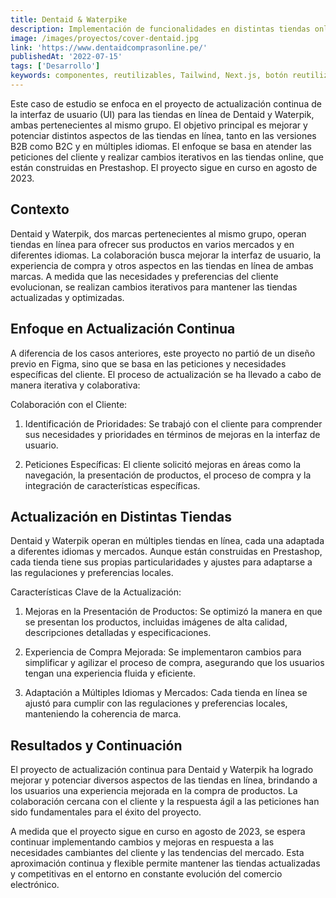 ```yaml
---
title: Dentaid & Waterpike
description: Implementación de funcionalidades en distintas tiendas online para varios países Dentaid y Waterpik en Prestashop.
image: /images/proyectos/cover-dentaid.jpg
link: 'https://www.dentaidcomprasonline.pe/'
publishedAt: '2022-07-15'
tags: ['Desarrollo']
keywords: componentes, reutilizables, Tailwind, Next.js, botón reutilizable, imagen de perfil reutilizable , personalización con Tailwind
---
```


Este caso de estudio se enfoca en el proyecto de actualización continua de la interfaz de usuario (UI) para las tiendas en línea de Dentaid y Waterpik, ambas pertenecientes al mismo grupo. El objetivo principal es mejorar y potenciar distintos aspectos de las tiendas en línea, tanto en las versiones B2B como B2C y en múltiples idiomas. El enfoque se basa en atender las peticiones del cliente y realizar cambios iterativos en las tiendas online, que están construidas en Prestashop. El proyecto sigue en curso en agosto de 2023.

## Contexto

Dentaid y Waterpik, dos marcas pertenecientes al mismo grupo, operan tiendas en línea para ofrecer sus productos en varios mercados y en diferentes idiomas. La colaboración busca mejorar la interfaz de usuario, la experiencia de compra y otros aspectos en las tiendas en línea de ambas marcas. A medida que las necesidades y preferencias del cliente evolucionan, se realizan cambios iterativos para mantener las tiendas actualizadas y optimizadas.

## Enfoque en Actualización Continua

A diferencia de los casos anteriores, este proyecto no partió de un diseño previo en Figma, sino que se basa en las peticiones y necesidades específicas del cliente. El proceso de actualización se ha llevado a cabo de manera iterativa y colaborativa:

Colaboración con el Cliente:

1. Identificación de Prioridades: Se trabajó con el cliente para comprender sus necesidades y prioridades en términos de mejoras en la interfaz de usuario.

2. Peticiones Específicas: El cliente solicitó mejoras en áreas como la navegación, la presentación de productos, el proceso de compra y la integración de características específicas.

## Actualización en Distintas Tiendas

Dentaid y Waterpik operan en múltiples tiendas en línea, cada una adaptada a diferentes idiomas y mercados. Aunque están construidas en Prestashop, cada tienda tiene sus propias particularidades y ajustes para adaptarse a las regulaciones y preferencias locales.

Características Clave de la Actualización:

1. Mejoras en la Presentación de Productos: Se optimizó la manera en que se presentan los productos, incluidas imágenes de alta calidad, descripciones detalladas y especificaciones.

2. Experiencia de Compra Mejorada: Se implementaron cambios para simplificar y agilizar el proceso de compra, asegurando que los usuarios tengan una experiencia fluida y eficiente.

3. Adaptación a Múltiples Idiomas y Mercados: Cada tienda en línea se ajustó para cumplir con las regulaciones y preferencias locales, manteniendo la coherencia de marca.

## Resultados y Continuación

El proyecto de actualización continua para Dentaid y Waterpik ha logrado mejorar y potenciar diversos aspectos de las tiendas en línea, brindando a los usuarios una experiencia mejorada en la compra de productos. La colaboración cercana con el cliente y la respuesta ágil a las peticiones han sido fundamentales para el éxito del proyecto.

A medida que el proyecto sigue en curso en agosto de 2023, se espera continuar implementando cambios y mejoras en respuesta a las necesidades cambiantes del cliente y las tendencias del mercado. Esta aproximación continua y flexible permite mantener las tiendas actualizadas y competitivas en el entorno en constante evolución del comercio electrónico.
